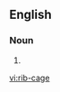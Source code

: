 {{also|ribcage|rib cage}}
==English==

===Noun===
{{en-noun|head=[[rib]]-[[cage]]}}
# {{alternative spelling of|ribcage|lang=en}}

[[vi:rib-cage]]